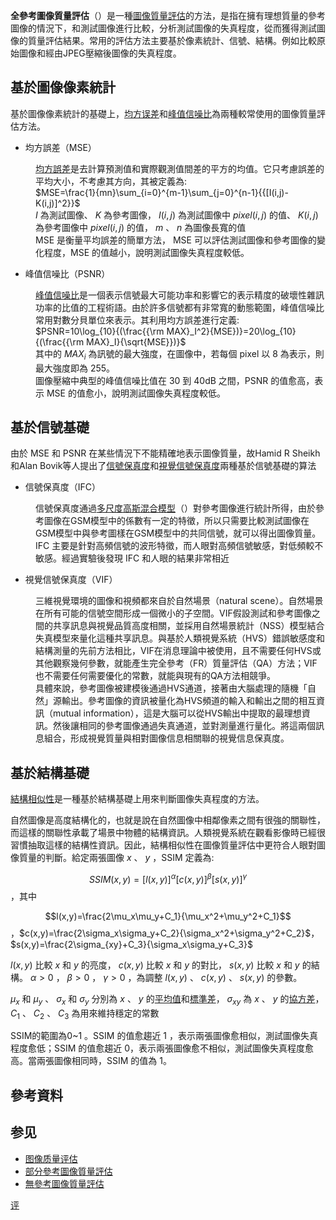 {{Unreferenced|time=2020-07-06T04:11:13+00:00}}
'''全參考圖像質量評估'''（{{lang-en|Full Reference Image Quality Assessment, FR-IQA}}）是一種[[圖像質量評估|圖像質量評估]]的方法，是指在擁有理想質量的參考圖像的情況下，和測試圖像進行比較，分析測試圖像的失真程度，從而獲得測試圖像的質量評估結果。常用的評估方法主要基於像素統計、信號、結構。例如比較原始圖像和經由JPEG壓縮後圖像的失真程度。

== 基於圖像像素統計 ==
基於圖像像素統計的基礎上，[[均方误差|均方误差]]和[[峰值信噪比|峰值信噪比]]為兩種較常使用的圖像質量評估方法。

* 均方誤差（MSE）
:[[均方誤差|均方誤差]]是去計算預測值和實際觀測值間差的平方的均值。它只考慮誤差的平均大小，不考慮其方向，其被定義為:
:<math>MSE=\frac{1}{mn}\sum_{i=0}^{m-1}\sum_{j=0}^{n-1}{{[I(i,j)-K(i,j)]^2}} </math>
:<math>I</math> 為測試圖像、 <math>K</math> 為參考圖像， <math>I(i,j)</math> 為測試圖像中 <math>pixel(i,j)</math> 的值、 <math>K(i,j)</math> 為參考圖像中 <math>pixel(i,j)</math> 的值， <math>m</math> 、 <math>n</math> 為圖像長寬的值
: MSE 是衡量平均誤差的簡單方法， MSE 可以評估測試圖像和參考圖像的變化程度，MSE 的值越小，說明測試圖像失真程度較低。


* 峰值信噪比（PSNR）
:[[峰值信噪比|峰值信噪比]]是一個表示信號最大可能功率和影響它的表示精度的破壞性雜訊功率的比值的工程術語。由於許多信號都有非常寬的動態範圍，峰值信噪比常用對數分貝單位來表示。其利用均方誤差進行定義:
:<math>PSNR=10\log_{10}{(\frac{{\rm MAX}_I^2}{MSE})}=20\log_{10}{(\frac{{\rm MAX}_I}{\sqrt{MSE}})}</math>
:其中的 <math>MAX_i</math> 為訊號的最大強度，在圖像中，若每個 pixel 以 8 為表示，則最大強度即為 255。
:圖像壓縮中典型的峰值信噪比值在 30 到 40dB 之間，PSNR 的值愈高，表示 MSE 的值愈小，說明測試圖像失真程度較低。

==基於信號基礎==
由於 MSE 和 PSNR 在某些情況下不能精確地表示圖像質量，故Hamid R Sheikh和Alan Bovik等人提出了[[信號保真度|信號保真度]]和[[視覺信號保真度|視覺信號保真度]]兩種基於信號基礎的算法
*信號保真度（IFC）
:信號保真度通過[[多尺度高斯混合模型|多尺度高斯混合模型]]（{{lang-en|Gaussian Scale Mixtures}}）對參考圖像進行統計所得，由於參考圖像在GSM模型中的係數有一定的特徵，所以只需要比較測試圖像在GSM模型中與參考圖樣在GSM模型中的共同信號，就可以得出圖像質量。
:IFC 主要是針對高頻信號的波形特徵，而人眼對高頻信號敏感，對低頻較不敏感。經過實驗後發現 IFC 和人眼的結果非常相近

* 視覺信號保真度（VIF）
:三維視覺環境的圖像和視頻都來自於自然場景（natural scene）。自然場景在所有可能的信號空間形成一個微小的子空間。VIF假設測試和參考圖像之間的共享訊息與視覺品質高度相關，並採用自然場景統計（NSS）模型結合失真模型來量化這種共享訊息。與基於人類視覺系統（HVS）錯誤敏感度和結構測量的先前方法相比，VIF在消息理論中被使用，且不需要任何HVS或其他觀察幾何參數，就能產生完全參考（FR）質量評估（QA）方法；VIF也不需要任何需要優化的常數，就能與現有的QA方法相競爭。
:具體來說，參考圖像被建模後通過HVS通道，接著由大腦處理的隨機「自然」源輸出。參考圖像的資訊被量化為HVS頻道的輸入和輸出之間的相互資訊（mutual information），這是大腦可以從HVS輸出中提取的最理想資訊。然後讓相同的參考圖像通過失真通道，並對測量進行量化。將這兩個訊息組合，形成視覺質量與相對圖像信息相關聯的視覺信息保真度。

==基於結構基礎==
[[結構相似性|結構相似性]]是一種基於結構基礎上用來判斷圖像失真程度的方法。

自然圖像是高度結構化的，也就是說在自然圖像中相鄰像素之間有很強的關聯性，而這樣的關聯性承載了場景中物體的結構資訊。人類視覺系統在觀看影像時已經很習慣抽取這樣的結構性資訊。因此，結構相似性在圖像質量評估中更符合人眼對圖像質量的判斷。給定兩張圖像 <math>x</math> 、 <math>y</math> ，SSIM 定義為:

:<math>SSIM(x,y)=[l(x,y)]^\alpha[c(x,y)]^\beta[s(x,y)]^\gamma</math>，其中

:<math>l(x,y)=\frac{2\mu_x\mu_y+C_1}{\mu_x^2+\mu_y^2+C_1}</math>，<math>c(x,y)=\frac{2\sigma_x\sigma_y+C_2}{\sigma_x^2+\sigma_y^2+C_2}</math>，<math>s(x,y)=\frac{2\sigma_{xy}+C_3}{\sigma_x\sigma_y+C_3}</math>

<math>l(x,y)</math> 比較 <math>x</math> 和 <math>y</math> 的亮度， <math>c(x,y)</math> 比較 <math>x</math> 和 <math>y</math> 的對比， <math>s(x,y)</math> 比較 <math>x</math> 和 <math>y</math> 的結構。 <math> \alpha > 0 </math> ， <math> \beta > 0 </math> ， <math> \gamma > 0 </math> ，為調整 <math>l(x,y)</math> 、 <math>c(x,y)</math> 、 <math>s(x,y)</math> 的參數。

<math>\mu_x</math> 和 <math>\mu_y</math> 、 <math>\sigma_x</math> 和 <math>\sigma_y</math> 分別為 <math>x</math> 、  <math>y</math> 的[[平均值|平均值]]和[[標準差|標準差]]， <math>\sigma_{xy}</math> 為 <math>x</math> 、  <math>y</math> 的[[協方差|協方差]]， <math>C_1</math> 、 <math>C_2</math> 、 <math>C_3</math> 為用來維持穩定的常數
 
SSIM的範圍為0~1 。SSIM 的值愈趨近 1 ，表示兩張圖像愈相似，測試圖像失真程度愈低；SSIM 的值愈趨近 0，表示兩張圖像愈不相似，測試圖像失真程度愈高。當兩張圖像相同時，SSIM 的值為 1。

== 參考資料 ==
{{Reflist|2}}

== 参见 ==
* [[图像质量评估|图像质量评估]]
* [[部分參考圖像質量評估|部分參考圖像質量評估]]
* [[無參考圖像質量評估|無參考圖像質量評估]]

[[Cat:图像处理|评]]